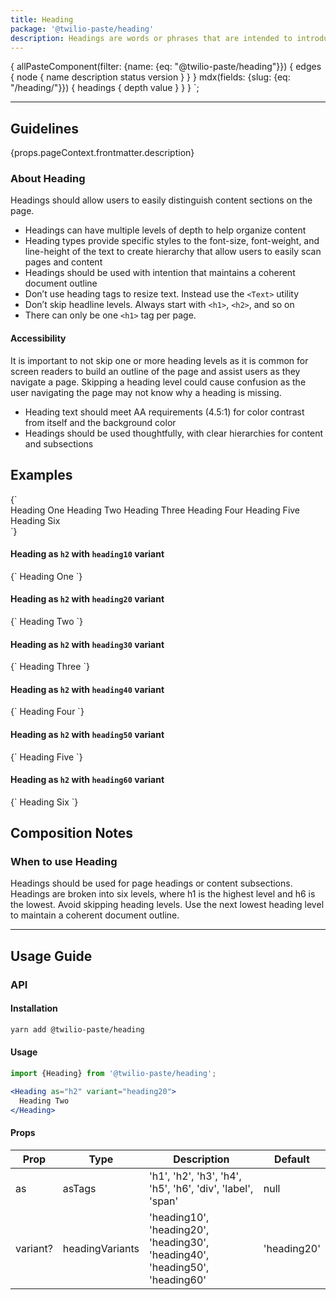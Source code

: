 ```yaml
---
title: Heading
package: '@twilio-paste/heading'
description: Headings are words or phrases that are intended to introduce sections of content. Headings are often used for page headings, as well as content subsections within the page.
---
```



  {
    allPasteComponent(filter: {name: {eq: "@twilio-paste/heading"}}) {
      edges {
        node {
          name
          description
          status
          version
        }
      }
    }
    mdx(fields: {slug: {eq: "/heading/"}}) {
      headings {
        depth
        value
      }
    }
  }
`;

<ComponentHeader
  name={props.pageContext.frontmatter.title}
  categoryRoute={SidebarCategoryRoutes.COMPONENTS}
  githubUrl="https://github.com/twilio-labs/paste/tree/master/packages/paste-core/components/heading"
  storybookUrl="https://twilio-labs.github.io/paste/?path=/story/components-heading--all-variants"
  abstractUrl="https://share.goabstract.com/85c81258-90b9-49c8-b34b-9418da5f2f00?"
  data={props.data.allPasteComponent.edges}
/>

---

<contentwrapper>

<TableOfContents headings={props.data.mdx.headings} />

<content>

## Guidelines

<Paragraph>{props.pageContext.frontmatter.description}</Paragraph>

### About Heading

Headings should allow users to easily distinguish content sections on the page.

- Headings can have multiple levels of depth to help organize content
- Heading types provide specific styles to the font-size, font-weight, and line-height of the text to create hierarchy that allow users to easily scan pages and content
- Headings should be used with intention that maintains a coherent document outline
- Don’t use heading tags to resize text. Instead use the `<Text>` utility
- Don’t skip headline levels. Always start with `<h1>`, `<h2>`, and so on
- There can only be one `<h1>` tag per page.

#### Accessibility

It is important to not skip one or more heading levels as it is common for screen readers to build an outline of the page and assist users as they navigate a page. Skipping a heading level could cause confusion as the user navigating the page may not know why a heading is missing.

- Heading text should meet AA requirements (4.5:1) for color contrast from itself and the background color
- Headings should be used thoughtfully, with clear hierarchies for content and subsections

## Examples

<LivePreview scope={{Heading}} language="jsx">
  {`<div>
  <Heading as="h1" variant="heading10">
    Heading One
  </Heading>

  <Heading as="h2" variant="heading20">
    Heading Two
  </Heading>

  <Heading as="h3" variant="heading30">
    Heading Three
  </Heading>

  <Heading as="h4" variant="heading40">
    Heading Four
  </Heading>

  <Heading as="h5" variant="heading50">
    Heading Five
  </Heading>

  <Heading as="h6" variant="heading60">
    Heading Six
  </Heading>
</div>`}
</LivePreview>

#### Heading as `h2` with `heading10` variant

<LivePreview scope={{Heading}} language="jsx">
  {`<Heading as="h2" variant="heading10">
  Heading One
</Heading>`}
</LivePreview>

#### Heading as `h2` with `heading20` variant

<LivePreview scope={{Heading}} language="jsx">
  {`<Heading as="h2" variant="heading20">
  Heading Two
</Heading>`}
</LivePreview>

#### Heading as `h2` with `heading30` variant

<LivePreview scope={{Heading}} language="jsx">
  {`<Heading as="h2" variant="heading30">
  Heading Three
</Heading>`}
</LivePreview>

#### Heading as `h2` with `heading40` variant

<LivePreview scope={{Heading}} language="jsx">
  {`<Heading as="h2" variant="heading40">
  Heading Four
</Heading>`}
</LivePreview>

#### Heading as `h2` with `heading50` variant

<LivePreview scope={{Heading}} language="jsx">
  {`<Heading as="h2" variant="heading50">
  Heading Five
</Heading>`}
</LivePreview>

#### Heading as `h2` with `heading60` variant

<LivePreview scope={{Heading}} language="jsx">
  {`<Heading as="h2" variant="heading60">
  Heading Six
</Heading>`}
</LivePreview>

## Composition Notes

### When to use Heading

Headings should be used for page headings or content subsections. Headings are broken into six levels, where h1 is the highest level and h6 is the lowest. Avoid skipping heading levels. Use the next lowest heading level to maintain a coherent document outline.

<DoDont>
  <Do
    title="Do"
    body="Use headings for page headings to specific sections of content."
  />
  <Dont title="Don't" body="Don’t use headings for pure stylistic purposes." />
</DoDont>

<DoDont>
  <Do
    title="Do"
    body="Use headings in order, so your content reads like an outline."
  />
  <Dont title="Don't" body="Don’t use headings out of order." />
</DoDont>

***

## Usage Guide

### API

#### Installation

```bash
yarn add @twilio-paste/heading
```

#### Usage

```jsx
import {Heading} from '@twilio-paste/heading';

<Heading as="h2" variant="heading20">
  Heading Two
</Heading>
```

#### Props

| Prop           | Type                  | Description                                                                        | Default          |
| -------------- | --------------------- | ---------------------------------------------------------------------------------- | ---------------- |
| as             | asTags                | 'h1', 'h2', 'h3', 'h4', 'h5', 'h6', 'div', 'label', 'span'                         | null             |
| variant?       | headingVariants       | 'heading10', 'heading20', 'heading30', 'heading40', 'heading50', 'heading60'       | 'heading20'      |

<Box marginTop="space90">
  <Changelog />
</Box>

</content>

</contentwrapper>
